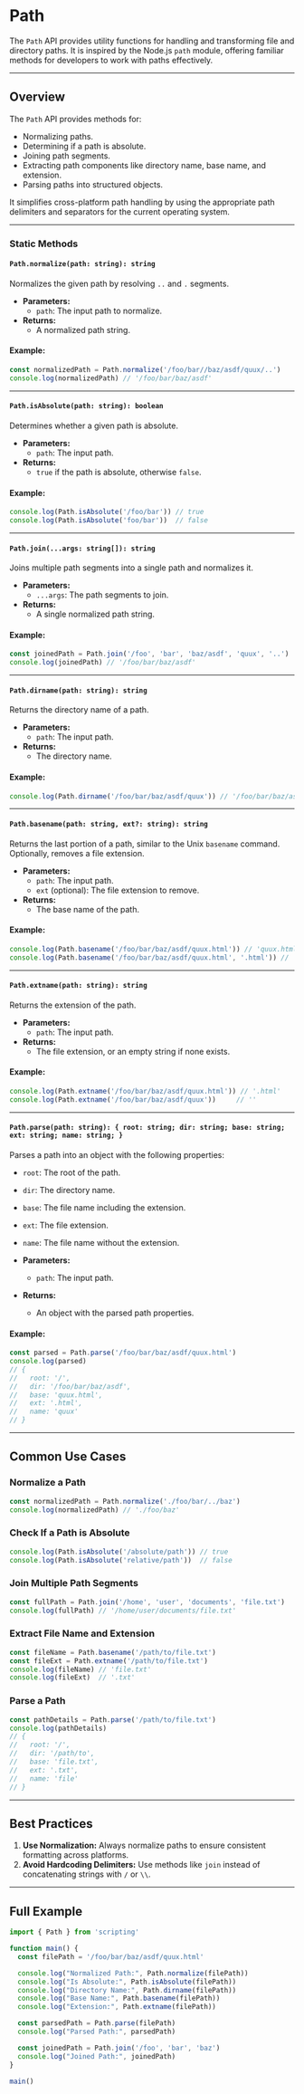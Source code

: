# Path 

The `Path` API provides utility functions for handling and transforming file and directory paths. It is inspired by the Node.js `path` module, offering familiar methods for developers to work with paths effectively.

---

## Overview

The `Path` API provides methods for:
- Normalizing paths.
- Determining if a path is absolute.
- Joining path segments.
- Extracting path components like directory name, base name, and extension.
- Parsing paths into structured objects.

It simplifies cross-platform path handling by using the appropriate path delimiters and separators for the current operating system.

---

### Static Methods

#### `Path.normalize(path: string): string`

Normalizes the given path by resolving `..` and `.` segments.

- **Parameters:**
  - `path`: The input path to normalize.
- **Returns:**
  - A normalized path string.

#### Example:

```typescript
const normalizedPath = Path.normalize('/foo/bar//baz/asdf/quux/..')
console.log(normalizedPath) // '/foo/bar/baz/asdf'
```

---

#### `Path.isAbsolute(path: string): boolean`

Determines whether a given path is absolute.

- **Parameters:**
  - `path`: The input path.
- **Returns:**
  - `true` if the path is absolute, otherwise `false`.

#### Example:

```typescript
console.log(Path.isAbsolute('/foo/bar')) // true
console.log(Path.isAbsolute('foo/bar'))  // false
```

---

#### `Path.join(...args: string[]): string`

Joins multiple path segments into a single path and normalizes it.

- **Parameters:**
  - `...args`: The path segments to join.
- **Returns:**
  - A single normalized path string.

#### Example:

```typescript
const joinedPath = Path.join('/foo', 'bar', 'baz/asdf', 'quux', '..')
console.log(joinedPath) // '/foo/bar/baz/asdf'
```

---

#### `Path.dirname(path: string): string`

Returns the directory name of a path.

- **Parameters:**
  - `path`: The input path.
- **Returns:**
  - The directory name.

#### Example:

```typescript
console.log(Path.dirname('/foo/bar/baz/asdf/quux')) // '/foo/bar/baz/asdf'
```

---

#### `Path.basename(path: string, ext?: string): string`

Returns the last portion of a path, similar to the Unix `basename` command. Optionally, removes a file extension.

- **Parameters:**
  - `path`: The input path.
  - `ext` (optional): The file extension to remove.
- **Returns:**
  - The base name of the path.

#### Example:

```typescript
console.log(Path.basename('/foo/bar/baz/asdf/quux.html')) // 'quux.html'
console.log(Path.basename('/foo/bar/baz/asdf/quux.html', '.html')) // 'quux'
```

---

#### `Path.extname(path: string): string`

Returns the extension of the path.

- **Parameters:**
  - `path`: The input path.
- **Returns:**
  - The file extension, or an empty string if none exists.

#### Example:

```typescript
console.log(Path.extname('/foo/bar/baz/asdf/quux.html')) // '.html'
console.log(Path.extname('/foo/bar/baz/asdf/quux'))     // ''
```

---

#### `Path.parse(path: string): { root: string; dir: string; base: string; ext: string; name: string; }`

Parses a path into an object with the following properties:
- `root`: The root of the path.
- `dir`: The directory name.
- `base`: The file name including the extension.
- `ext`: The file extension.
- `name`: The file name without the extension.

- **Parameters:**
  - `path`: The input path.
- **Returns:**
  - An object with the parsed path properties.

#### Example:

```typescript
const parsed = Path.parse('/foo/bar/baz/asdf/quux.html')
console.log(parsed)
// {
//   root: '/',
//   dir: '/foo/bar/baz/asdf',
//   base: 'quux.html',
//   ext: '.html',
//   name: 'quux'
// }
```

---

## Common Use Cases

### Normalize a Path

```typescript
const normalizedPath = Path.normalize('./foo/bar/../baz')
console.log(normalizedPath) // './foo/baz'
```

### Check If a Path is Absolute

```typescript
console.log(Path.isAbsolute('/absolute/path')) // true
console.log(Path.isAbsolute('relative/path'))  // false
```

### Join Multiple Path Segments

```typescript
const fullPath = Path.join('/home', 'user', 'documents', 'file.txt')
console.log(fullPath) // '/home/user/documents/file.txt'
```

### Extract File Name and Extension

```typescript
const fileName = Path.basename('/path/to/file.txt')
const fileExt = Path.extname('/path/to/file.txt')
console.log(fileName) // 'file.txt'
console.log(fileExt)  // '.txt'
```

### Parse a Path

```typescript
const pathDetails = Path.parse('/path/to/file.txt')
console.log(pathDetails)
// {
//   root: '/',
//   dir: '/path/to',
//   base: 'file.txt',
//   ext: '.txt',
//   name: 'file'
// }
```

---

## Best Practices

1. **Use Normalization:** Always normalize paths to ensure consistent formatting across platforms.
2. **Avoid Hardcoding Delimiters:** Use methods like `join` instead of concatenating strings with `/` or `\\`.

---

## Full Example

```typescript
import { Path } from 'scripting'

function main() {
  const filePath = '/foo/bar/baz/asdf/quux.html'

  console.log("Normalized Path:", Path.normalize(filePath))
  console.log("Is Absolute:", Path.isAbsolute(filePath))
  console.log("Directory Name:", Path.dirname(filePath))
  console.log("Base Name:", Path.basename(filePath))
  console.log("Extension:", Path.extname(filePath))

  const parsedPath = Path.parse(filePath)
  console.log("Parsed Path:", parsedPath)

  const joinedPath = Path.join('/foo', 'bar', 'baz')
  console.log("Joined Path:", joinedPath)
}

main()
```


